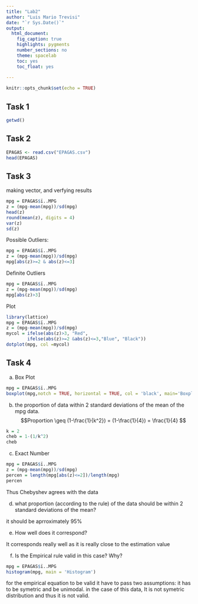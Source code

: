 ```yaml
---
title: "Lab2"
author: "Luis Mario Trevisi"
date: "`r Sys.Date()`"
output: 
  html_document:
    fig_caption: true
    highlights: pygments
    number_sections: no
    theme: spacelab
    toc: yes
    toc_float: yes
  
---
```


```r
knitr::opts_chunk$set(echo = TRUE)
```

## Task 1

```r
getwd()
```

## Task 2

```r
EPAGAS <- read.csv("EPAGAS.csv")
head(EPAGAS)
```
## Task 3

making vector, and verfying results 

```r
mpg = EPAGAS$ï..MPG
z = (mpg-mean(mpg))/sd(mpg)
head(z)
round(mean(z), digits = 4)
var(z)
sd(z)
```

Possible Outliers:

```r
mpg = EPAGAS$ï..MPG
z = (mpg-mean(mpg))/sd(mpg)
mpg[abs(z)>=2 & abs(z)<=3]
```

 Definite Outliers

```r
mpg = EPAGAS$ï..MPG
z = (mpg-mean(mpg))/sd(mpg)
mpg[abs(z)>3]
```

 Plot

```r
library(lattice)
mpg = EPAGAS$ï..MPG
z = (mpg-mean(mpg))/sd(mpg)
mycol = ifelse(abs(z)>3, "Red",
        ifelse(abs(z)>=2 &abs(z)<=3,"Blue", "Black"))  
dotplot(mpg, col =mycol)
```

## Task 4

a) Box Plot 

```r
mpg = EPAGAS$ï..MPG
boxplot(mpg,notch = TRUE, horizontal = TRUE, col = 'black', main='Boxplot')
```


b) the proportion of data within 2 standard deviations of the mean of the mpg data.
$$Proportion \geq (1-\frac{1}{k^2}) = (1-\frac{1}{4}) = \frac{1}{4} $$
```r
k = 2
cheb = 1-(1/k^2)
cheb
```

 
c) Exact Number
```r
mpg = EPAGAS$ï..MPG
z = (mpg-mean(mpg))/sd(mpg)
percen = length(mpg[abs(z)<=2])/length(mpg)
percen
```
Thus Chebyshev agrees with the data

d) what proportion (according to the rule) of the data should be within 2 standard deviations of the mean?

it should be aprroximately 95%

e) How well does it correspond?
  
It corresponds really well as it is really close to the estimation value

f) Is the Empirical rule valid in this case? Why?

```r
mpg = EPAGAS$ï..MPG
histogram(mpg, main = 'Histogram')
```

for the empirical equation to be valid it have to pass two assumptions: it has to be symetric and be unimodal. in the case of this data, It is not symetric distribution and thus it is not valid.

